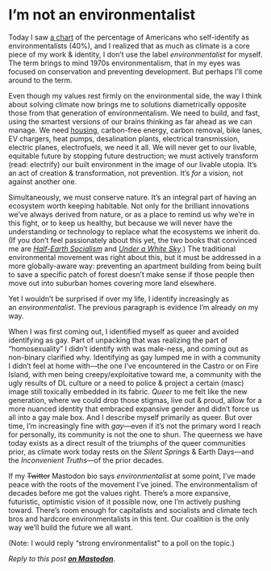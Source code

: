 # I’m not an environmentalist

Today I saw [a chart](https://news.gallup.com/poll/348227/one-four-americans-say-environmentalists.aspx) of the percentage of Americans who self-identify as environmentalists (40%), and I realized that as much as climate is a core piece of my work & identity, I don’t use the label *environmentalist* for myself. The term brings to mind 1970s environmentalism, that in my eyes was focused on conservation and preventing development. But perhaps I’ll come around to the term.

Even though my values rest firmly on the environmental side, the way I think about solving climate now brings me to solutions diametrically opposite those from that generation of environmentalism. We need to build, and fast, using the smartest versions of our brains thinking as far ahead as we can manage. We need [housing](https://edu.lachlanjc.com/2022-10-06_gw_the_housing_shortage_as_environmental_issue), carbon-free energy, carbon removal, bike lanes, EV chargers, heat pumps, desalination plants, electrical transmission, electric planes, electrofuels, we need it all. We will never get to our livable, equitable future by stopping future destruction; we must actively transform (read: electrify) our built environment in the image of our livable utopia. It’s an act of creation & transformation, not prevention. It’s *for* a vision, not against another one.

Simultaneously, we must conserve nature. It’s an integral part of having an ecosystem worth keeping habitable. Not only for the brilliant innovations we’ve always derived from nature, or as a place to remind us why we’re in this fight, or to keep us healthy, but because we will never have the understanding or technology to replace what the ecosystems we inherit do. (If you don’t feel passionately about this yet, the two books that convinced me are [*Half-Earth Socialism*](https://www.half.earth/) and [*Under a White Sky*](https://bookshop.org/p/books/under-a-white-sky-the-nature-of-the-future-elizabeth-kolbert/15518975).) The traditional environmental movement was right about this, but it must be addressed in a more globally-aware way: preventing an apartment building from being built to save a specific patch of forest doesn’t make sense if those people then move out into suburban homes covering more land elsewhere.

Yet I wouldn’t be surprised if over my life, I identify increasingly as an *environmentalist*. The previous paragraph is evidence I’m already on my way.

When I was first coming out, I identified myself as queer and avoided identifying as gay. Part of unpacking that was realizing the part of “homosexuality” I didn’t identify with was male-ness, and coming out as non-binary clarified why. Identifying as gay lumped me in with a community I didn’t feel at home with—the one I’ve encountered in the Castro or on Fire Island, with men being creepy/exploitative toward me, a community with the ugly results of DL culture or a need to police & project a certain (masc) image still toxically embedded in its fabric. *Queer* to me felt like the new generation, where we could drop those stigmas, live out & proud, allow for a more nuanced identity that embraced expansive gender and didn’t force us all into a gay male box. And I describe myself primarily as queer. But over time, I’m increasingly fine with *gay*—even if it’s not the primary word I reach for personally, its community is not the one to shun. The queerness we have today exists as a direct result of the triumphs of the queer communities prior, as climate work today rests on the *Silent Springs* & Earth Days—and the *Inconvenient Truths*—of the prior decades.

If my ~~Twitter~~ Mastodon bio says *environmentalist* at some point, I’ve made peace with the roots of the movement I’ve joined. The environmentalism of decades before me got the values right. There’s a more expansive, futuristic, optimistic vision of it possible now, one I’m actively pushing toward. There’s room enough for capitalists and socialists and climate tech bros and hardcore environmentalists in this tent. Our coalition is the only way we’ll build the future we all want.

(Note: I would reply “strong environmentalist” to a poll on the topic.)

*Reply to this post [**on Mastodon**](https://mastodon.social/@lachlanjc/109781324949949268).*
